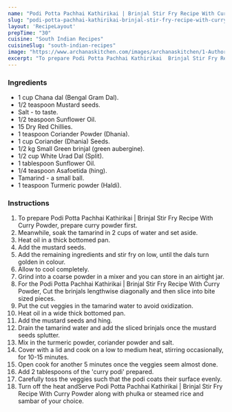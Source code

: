 ---
name: "Podi Potta Pachhai Kathirikai | Brinjal Stir Fry Recipe With Curry Powder"
slug: "podi-potta-pachhai-kathirikai-brinjal-stir-fry-recipe-with-curry-powder"
layout: 'RecipeLayout'
prepTime: "30"
cuisine: "South Indian Recipes"
cuisineSlug: "south-indian-recipes"
image: "https://www.archanaskitchen.com/images/archanaskitchen/1-Author/akila_subramanian/Podi_Potta_Pachhai_Kathirikai___Green_Brinjal_Stir_Fry_with_Curry_Powder.jpg"
excerpt: "To prepare Podi Potta Pachhai Kathirikai  Brinjal Stir Fry Recipe With Curry Powder, prepare curry powder first"
---

### Ingredients

- 1 cup Chana dal (Bengal Gram Dal).
- 1/2 teaspoon Mustard seeds.
- Salt - to taste.
- 1/2 teaspoon Sunflower Oil.
- 15 Dry Red Chillies.
- 1 teaspoon Coriander Powder (Dhania).
- 1 cup Coriander (Dhania) Seeds.
- 1/2 kg Small Green brinjal (green aubergine).
- 1/2 cup White Urad Dal (Split).
- 1 tablespoon Sunflower Oil.
- 1/4 teaspoon Asafoetida (hing).
- Tamarind - a small ball.
- 1 teaspoon Turmeric powder (Haldi).

### Instructions

1. To prepare Podi Potta Pachhai Kathirikai | Brinjal Stir Fry Recipe With Curry Powder, prepare curry powder first.
1. Meanwhile, soak the tamarind in 2 cups of water and set aside.
1. Heat oil in a thick bottomed pan.
1. Add the mustard seeds.
1. Add the remaining ingredients and stir fry on low, until the dals turn golden in colour.
1. Allow to cool completely.
1. Grind into a coarse powder in a mixer and you can store in an airtight jar.
1. For the Podi Potta Pachhai Kathirikai | Brinjal Stir Fry Recipe With Curry Powder, Cut the brinjals lengthwise diagonally and then slice into bite sized pieces.
1. Put the cut veggies in the tamarind water to avoid oxidization.
1. Heat oil in a wide thick bottomed pan.
1. Add the mustard seeds and hing.
1. Drain the tamarind water and add the sliced brinjals once the mustard seeds splutter.
1. Mix in the turmeric powder, coriander powder and salt.
1. Cover with a lid and cook on a low to medium heat, stirring occasionally, for 10-15 minutes.
1. Open cook for another 5 minutes once the veggies seem almost done.
1. Add 2 tablespoons of the 'curry podi' prepared.
1. Carefully toss the veggies such that the podi coats their surface evenly.
1. Turn off the heat andServe Podi Potta Pachhai Kathirikai | Brinjal Stir Fry Recipe With Curry Powder along with phulka or steamed rice and sambar of your choice.
